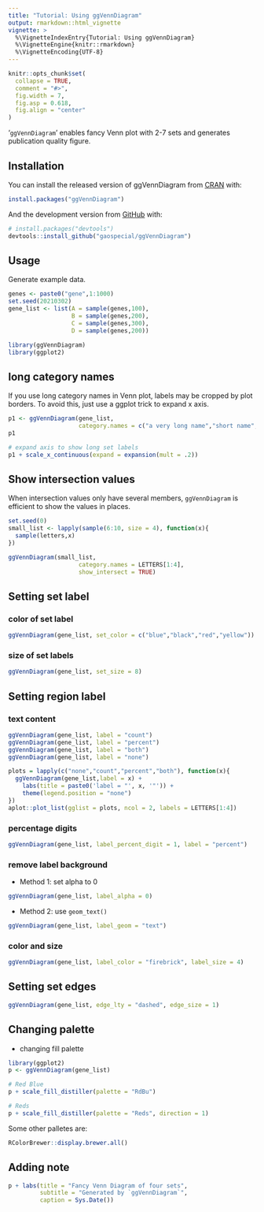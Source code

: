 ```yaml
---
title: "Tutorial: Using ggVennDiagram"
output: rmarkdown::html_vignette
vignette: >
  %\VignetteIndexEntry{Tutorial: Using ggVennDiagram}
  %\VignetteEngine{knitr::rmarkdown}
  %\VignetteEncoding{UTF-8}
---
```


```r
knitr::opts_chunk$set(
  collapse = TRUE,
  comment = "#>",
  fig.width = 7,
  fig.asp = 0.618,
  fig.align = "center"
)
```


'`ggVennDiagram`' enables fancy Venn plot with 2-7 sets and generates publication quality figure. 

## Installation

You can install the released version of ggVennDiagram from [CRAN](https://CRAN.R-project.org) with:

``` r
install.packages("ggVennDiagram")
```

And the development version from [GitHub](https://github.com/) with:

``` r
# install.packages("devtools")
devtools::install_github("gaospecial/ggVennDiagram")
```

## Usage

Generate example data.

```r
genes <- paste0("gene",1:1000)
set.seed(20210302)
gene_list <- list(A = sample(genes,100),
                  B = sample(genes,200),
                  C = sample(genes,300),
                  D = sample(genes,200))

library(ggVennDiagram)
library(ggplot2)
```

## long category names

If you use long category names in Venn plot, labels may be cropped by plot borders.
To avoid this, just use a ggplot trick to expand x axis.

```r
p1 <- ggVennDiagram(gene_list, 
                    category.names = c("a very long name","short name","name","another name"))
p1

# expand axis to show long set labels
p1 + scale_x_continuous(expand = expansion(mult = .2))
```

## Show intersection values

When intersection values only have several members, `ggVennDiagram` is efficient to show the values in places.

```r
set.seed(0)
small_list <- lapply(sample(6:10, size = 4), function(x){
  sample(letters,x)
})

ggVennDiagram(small_list, 
                    category.names = LETTERS[1:4], 
                    show_intersect = TRUE)
```



## Setting set label

### color of set label 

```r
ggVennDiagram(gene_list, set_color = c("blue","black","red","yellow"))
```

### size of set labels

```r
ggVennDiagram(gene_list, set_size = 8)
```


## Setting region label

### text content



```r
ggVennDiagram(gene_list, label = "count")
ggVennDiagram(gene_list, label = "percent")
ggVennDiagram(gene_list, label = "both")
ggVennDiagram(gene_list, label = "none")
```

```r
plots = lapply(c("none","count","percent","both"), function(x){
  ggVennDiagram(gene_list,label = x) + 
    labs(title = paste0('label = "', x, '"')) +
    theme(legend.position = "none")
})
aplot::plot_list(gglist = plots, ncol = 2, labels = LETTERS[1:4])
```

### percentage digits

```r
ggVennDiagram(gene_list, label_percent_digit = 1, label = "percent")
```


### remove label background

- Method 1: set alpha to 0

```r
ggVennDiagram(gene_list, label_alpha = 0)
```

- Method 2: use `geom_text()`

```r
ggVennDiagram(gene_list, label_geom = "text")
```

### color and size

```r
ggVennDiagram(gene_list, label_color = "firebrick", label_size = 4)
```


## Setting set edges

```r
ggVennDiagram(gene_list, edge_lty = "dashed", edge_size = 1)
```


## Changing palette

- changing fill palette

```r
library(ggplot2)
p <- ggVennDiagram(gene_list)

# Red Blue
p + scale_fill_distiller(palette = "RdBu")

# Reds
p + scale_fill_distiller(palette = "Reds", direction = 1)
```

Some other palletes are:

```r
RColorBrewer::display.brewer.all()
```


## Adding note

```r
p + labs(title = "Fancy Venn Diagram of four sets",
         subtitle = "Generated by `ggVennDiagram`",
         caption = Sys.Date())
```




